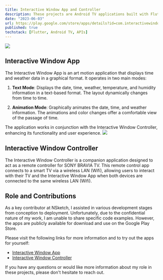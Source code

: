 ```yaml
---
title: Interactive Window App and Controller
description: These projects are Android TV applications built with Flutter. The Interactive Window App is an art motion application that displays time and weather data in a graphical format. The Interactive Window Controller is a companion app that acts as a remote controller for the main app.
date: "2023-06-03"
url: https://play.google.com/store/apps/details?id=com.interactivewindowtv.app
published: true
techstack: [Flutter, Android TV, APIs]
---
```


![](https://play-lh.googleusercontent.com/nMUh6qAOQIuiKQ0Xus_uSFPuUFfiNyL2FDjNxPbByl8OVptQzEqABW-eMShu1lZR0NmI=w2560-h1440-rw)

## Interactive Window App

The Interactive Window App is an art motion application that displays time and weather data in a graphical format. It operates in two main modes:

1. **Text Mode**: Displays the date, time, weather, temperature, and humidity information in a text-based format. The layout dynamically changes from time to time.

2. **Animation Mode**: Graphically animates the date, time, and weather information. The animations and color changes offer a comfortable view of the passage of time.

The application works in conjunction with the Interactive Window Controller, enhancing its functionality and user experience.
![](https://play-lh.googleusercontent.com/-eN2qIz3yLC5_0c4HzEta5k9VbGiw7MGkEyh_CUyJ83b3XVraEwizaGDqG1gde1x8e4i=w2560-h1440-rw)

## Interactive Window Controller

The Interactive Window Controller is a companion application designed to act as a remote controller for SONY BRAVIA TV. This remote control app connects to a smart TV via a wireless LAN (Wifi), allowing users to interact with their TV and the Interactive Window App when both devices are connected to the same wireless LAN (Wifi).

## Role and Contributions

As a key contributor at NSketch, I assisted in various development stages from conception to deployment. Unfortunately, due to the confidential nature of my work, I am unable to share specific code examples. However, the apps are publicly available for download and use on the Google Play Store.

Please visit the following links for more information and to try out the apps for yourself:

- [Interactive Window App](https://play.google.com/store/apps/details?id=com.interactivewindowtv.app)
- [Interactive Window Controller](https://play.google.com/store/apps/details?id=com.interactivewindowcontroller.app)

If you have any questions or would like more information about my role in these projects, please don't hesitate to reach out.
